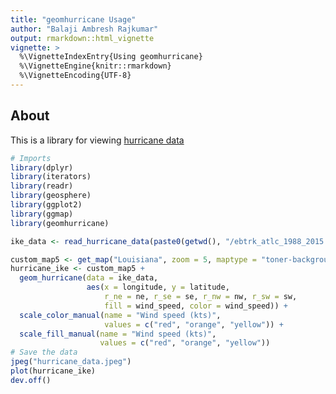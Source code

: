 ```yaml
---
title: "geomhurricane Usage"
author: "Balaji Ambresh Rajkumar"
output: rmarkdown::html_vignette
vignette: >
  %\VignetteIndexEntry{Using geomhurricane}
  %\VignetteEngine{knitr::rmarkdown}
  %\VignetteEncoding{UTF-8}
---
```


## About
This is a library for viewing [hurricane data](http://rammb.cira.colostate.edu/research/tropical_cyclones/tc_extended_best_track_dataset/data/ebtrk_atlc_1988_2015.txt)

```r
# Imports
library(dplyr)
library(iterators)
library(readr)
library(geosphere)
library(ggplot2)
library(ggmap)
library(geomhurricane)

ike_data <- read_hurricane_data(paste0(getwd(), "/ebtrk_atlc_1988_2015.txt"), "IKE-2008", "2008-09-13 06:00:00")

custom_map5 <- get_map("Louisiana", zoom = 5, maptype = "toner-background") %>% ggmap(extent = "device")
hurricane_ike <- custom_map5 +
  geom_hurricane(data = ike_data,
                 aes(x = longitude, y = latitude,
                     r_ne = ne, r_se = se, r_nw = nw, r_sw = sw,
                     fill = wind_speed, color = wind_speed)) +
  scale_color_manual(name = "Wind speed (kts)",
                     values = c("red", "orange", "yellow")) +
  scale_fill_manual(name = "Wind speed (kts)",
                    values = c("red", "orange", "yellow"))
# Save the data
jpeg("hurricane_data.jpeg")
plot(hurricane_ike)
dev.off()
```
